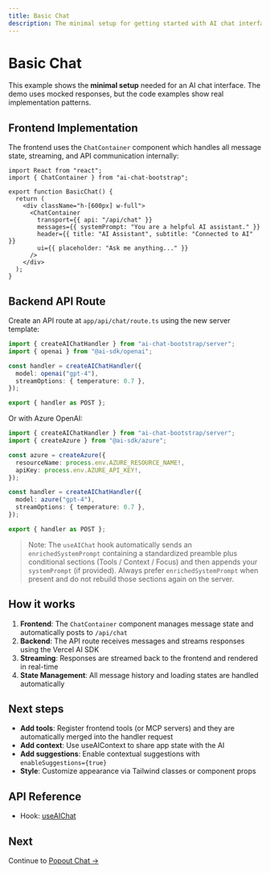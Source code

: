 ```yaml
---
title: Basic Chat
description: The minimal setup for getting started with AI chat interfaces, including frontend and backend examples.
---
```



# Basic Chat

This example shows the **minimal setup** needed for an AI chat interface. The demo uses mocked responses, but the code examples show real implementation patterns.

<LiveCodeExample code={BASIC_CHAT_SOURCE}>
  <BasicChatExample />
</LiveCodeExample>

## Frontend Implementation

The frontend uses the `ChatContainer` component which handles all message state, streaming, and API communication internally:

```tsx
import React from "react";
import { ChatContainer } from "ai-chat-bootstrap";

export function BasicChat() {
  return (
    <div className="h-[600px] w-full">
      <ChatContainer
        transport={{ api: "/api/chat" }}
        messages={{ systemPrompt: "You are a helpful AI assistant." }}
        header={{ title: "AI Assistant", subtitle: "Connected to AI" }}
        ui={{ placeholder: "Ask me anything..." }}
      />
    </div>
  );
}
```

## Backend API Route

Create an API route at `app/api/chat/route.ts` using the new server template:

```ts
import { createAIChatHandler } from "ai-chat-bootstrap/server";
import { openai } from "@ai-sdk/openai";

const handler = createAIChatHandler({
  model: openai("gpt-4"),
  streamOptions: { temperature: 0.7 },
});

export { handler as POST };
```

Or with Azure OpenAI:

```ts
import { createAIChatHandler } from "ai-chat-bootstrap/server";
import { createAzure } from "@ai-sdk/azure";

const azure = createAzure({
  resourceName: process.env.AZURE_RESOURCE_NAME!,
  apiKey: process.env.AZURE_API_KEY!,
});

const handler = createAIChatHandler({
  model: azure("gpt-4"),
  streamOptions: { temperature: 0.7 },
});

export { handler as POST };
```

> Note: The `useAIChat` hook automatically sends an `enrichedSystemPrompt` containing a standardized preamble plus conditional sections (Tools / Context / Focus) and then appends your `systemPrompt` (if provided). Always prefer `enrichedSystemPrompt` when present and do not rebuild those sections again on the server.

## How it works

1. **Frontend**: The `ChatContainer` component manages message state and automatically posts to `/api/chat`
2. **Backend**: The API route receives messages and streams responses using the Vercel AI SDK
3. **Streaming**: Responses are streamed back to the frontend and rendered in real-time
4. **State Management**: All message history and loading states are handled automatically

## Next steps

- **Add tools**: Register frontend tools (or MCP servers) and they are automatically merged into the handler request
- **Add context**: Use <API name="useAIContext">useAIContext</API> to share app state with the AI
- **Add suggestions**: Enable contextual suggestions with `enableSuggestions={true}`
- **Style**: Customize appearance via Tailwind classes or component props

## API Reference

- Hook: [useAIChat](/api/hooks/use-ai-chat)

## Next

Continue to [Popout Chat →](/chat/chat-popout)
